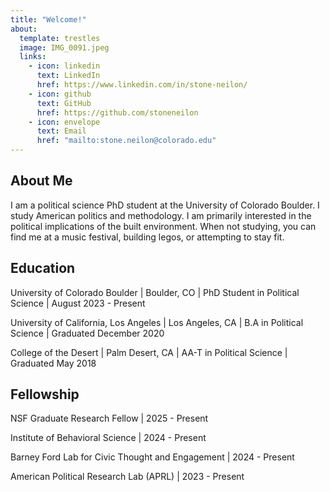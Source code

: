 ```yaml
---
title: "Welcome!"
about:
  template: trestles
  image: IMG_0091.jpeg
  links:  
    - icon: linkedin
      text: LinkedIn
      href: https://www.linkedin.com/in/stone-neilon/
    - icon: github
      text: GitHub
      href: https://github.com/stoneneilon
    - icon: envelope
      text: Email
      href: "mailto:stone.neilon@colorado.edu"
---
```


## About Me

I am a political science PhD student at the University of Colorado Boulder. I study American politics and methodology. I am primarily interested in the political implications of the built environment. When not studying, you can find me at a music festival, building legos, or attempting to stay fit.

## Education

University of Colorado Boulder \| Boulder, CO \| PhD Student in Political Science \| August 2023 - Present

University of California, Los Angeles \| Los Angeles, CA \| B.A in Political Science \| Graduated December 2020

College of the Desert \| Palm Desert, CA \| AA-T in Political Science \| Graduated May 2018

## Fellowship

NSF Graduate Research Fellow \| 2025 - Present

Institute of Behavioral Science \| 2024 - Present

Barney Ford Lab for Civic Thought and Engagement \| 2024 - Present

American Political Research Lab (APRL) \| 2023 - Present
